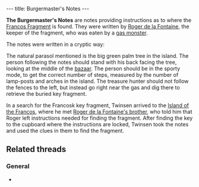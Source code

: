 ---
title: Burgermaster's Notes
---

{{Infobox Item
 |image=Note.gif
 |type=quest
 |critical=no
 |magical=no
 |unique=yes
 |lba1=
 |lba2=yes
 |upgrades=no
 |rowposition=5
 |columnposition=6
 |effect=none
 |effectamount=
 |purpose=
 |combattype=none
 |powerlevel=none
 |rate=none
 |range=none
 |damage=none
}}

'''The Burgermaster's Notes''' are notes providing instructions as to where the [[Francos Fragment]] is found. They were written by [[Roger de la Fontaine]], the keeper of the fragment, who was eaten by a [[gas monster]].

The notes were written in a cryptic way:
{{Quote
 |With my eyes focused on the center of the bazaar, my back is glued to a natural parasol where I'd love to take a nap, but I must keep a sportive mood. It seems there are enough light posts and arches in the village to count the correct number of steps. Once there, the fences to my left point in the wrong direction. It's on the other side, down in the basin near the gas that my buried treasure lies.
 |Inventory, Burgermaster's Notes
 |quoteid=1944}}

The natural parasol mentioned is the big green palm tree in the island. The person following the notes should stand with his back facing the tree, looking at the middle of the [[Francos Island bazaar|bazaar]]. The person should be in the sporty mode, to get the correct number of steps, measured by the number of lamp-posts and arches in the island. The treasure hunter should not follow the fences to the left, but instead go right near the gas and dig there to retrieve the buried key fragment.

In a search for the Francosk key fragment, Twinsen arrived to the [[Island of the Francos]], where he met [[Roger de la Fontaine's brother]], who told him that Roger left instructions needed for finding the fragment. After finding the key to the cupboard where the instructions are locked, Twinsen took the notes and used the clues in them to find the fragment.

==Related threads==
===General===
* {{thread|id=2350|title=Burgmaster's note}}